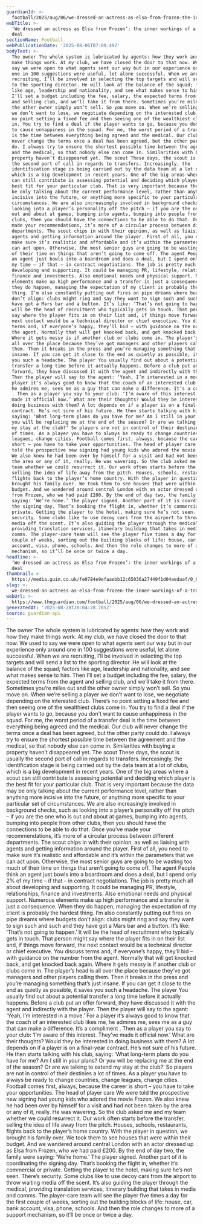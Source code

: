 ```yaml
---
guardianId: >-
  football/2025/aug/06/we-dressed-an-actress-as-elsa-from-frozen-the-inner-workings-of-a-transfer-deal
webTitle: >-
  ‘We dressed an actress as Elsa from Frozen’: the inner workings of a transfer
  deal
sectionName: Football
webPublicationDate: '2025-08-06T07:00:49Z'
bodyText: >-
  The owner The whole system is lubricated by agents: how they work and how they
  make things work. At my club, we have closed the door to that now. We used to
  say we were open to what agents sent our way but in our experience only around
  one in 100 suggestions were useful, let alone successful. When we are
  recruiting, I’ll be involved in selecting the top targets and will send a list
  to the sporting director. He will look at the balance of the squad; factors
  like age, leadership and nationality, and see what makes sense to him. Then
  I’ll set a budget including the fee, salary, the expected terms from the agent
  and selling club, and we’ll take it from there. Sometimes you’re miles out and
  the other owner simply won’t sell. So you move on. When we’re selling a player
  we don’t want to lose, we negotiate depending on the interested club. There’s
  no point setting a fixed fee and then seeing one of the wealthiest clubs come
  in. You try to find a deal if the player wants to go, because you don’t want
  to cause unhappiness in the squad. For me, the worst period of a transfer deal
  is the time between everything being agreed and the medical. Our club will
  never change the terms once a deal has been agreed, but the other party could
  do. I always try to ensure the shortest possible time between the agreement
  and the medical, so that nobody else can come in. Similarities with buying a
  property haven’t disappeared yet. The scout These days, the scout is usually
  the second port of call in regards to transfers. Increasingly, the
  identification stage is being carried out by the data team at a lot of clubs,
  which is a big development in recent years. One of the big areas where a scout
  can still contribute is assessing potential and deciding which player is the
  best fit for your particular club. That is very important because the data may
  be only talking about the current performance level, rather than anything more
  incisive into the future, or anything more specific to your particular set of
  circumstances. We are also increasingly involved in background checks, such as
  looking into a player’s personality off the pitch – if you are the one who is
  out and about at games, bumping into agents, bumping into people from other
  clubs, then you should have the connections to be able to do that. Once you’ve
  made your recommendations, it’s more of a circular process between different
  departments. The scout chips in with their opinion, as well as liaising with
  agents and getting information around the player. First of all, you need to
  make sure it’s realistic and affordable and it’s within the parameters that we
  can act upon. Otherwise, the most senior guys are going to be wasting too much
  of their time on things that aren’t going to come off. The agent People think
  an agent just bowls into a boardroom and does a deal, but I spend only 2% of
  my time – if that – in contract negotiations. The job is pretty much all about
  developing and supporting. It could be managing PR, lifestyle, relationships,
  finance and investments. Also emotional needs and physical support. Numerous
  elements make up high performance and a transfer is just a consequence. When
  they do happen, managing the expectation of my client is probably the hardest
  thing. I’m also constantly putting out fires on pipe dreams where budgets
  don’t align: clubs might ring and say they want to sign such and such and they
  have got a Mars bar and a button. It’s like: ‘That’s not going to happen.’ It
  will be the head of recruitment who typically gets in touch. That person might
  say where the player fits in on their list and, if things move forward, the
  next contact would be a technical director or chief executive. You discuss
  terms and, if everyone’s happy, they’ll bid – with guidance on the number from
  the agent. Normally that will get knocked back, and get knocked back again.
  Where it gets messy is if another club or clubs come in. The player’s head is
  all over the place because they’ve got managers and other players calling
  them. Then it breaks in the press and you’re managing something that’s just
  insane. If you can get it close to the end as quietly as possible, it saves
  you such a headache. The player You usually find out about a potential
  transfer a long time before it actually happens. Before a club put an offer
  forward, they have discussed it with the agent and indirectly with the player.
  Then the player will say to the agent: ‘Yeah, I’m interested in a move.’ For a
  player it’s always good to know that the coach of an interested club likes me,
  he admires me, sees me as a guy that can make a difference. It’s a compliment
  . Then as a player you say to your club: ‘I’m aware of this interest. They’ve
  made it official now.’ What are their thoughts? Would they be interested in
  doing business with them? A lot depends on if a player is on a final-year
  contract. He’s not sure of his future. He then starts talking with his club,
  saying: ‘What long-term plans do you have for me? Am I still in your plans? Or
  you will be replacing me at the end of the season? Or are we talking to extend
  my stay at the club?’ So players are not in control of their destinies a lot
  of times. As a player you have to always be ready to change countries, change
  leagues, change cities. Football comes first, always, because the career is
  short – you have to take your opportunities. The head of player care We were
  told the prospective new signing had young kids who adored the movie Frozen.
  We also knew he had been over by himself for a visit and had not been taken by
  the area or any of it, really. He was wavering. So the club asked me and my
  team whether we could resurrect it. Our work often starts before the transfer,
  selling the idea of life away from the pitch. Houses, schools, restaurants,
  flights back to the player’s home country. With the player in question, we
  brought his family over. We took them to see houses that were within their
  budget. And we wandered around central London with an actor dressed up as Elsa
  from Frozen, who we had paid £200. By the end of day two, the family were
  saying: ‘We’re home.’ The player signed. Another part of it is coordinating
  the signing day. That’s booking the flight in, whether it’s commercial or
  private. Getting the player to the hotel, making sure he’s not seen. There’s
  security. Some clubs like to use decoy cars from the airport to throw waiting
  media off the scent. It’s also guiding the player through the medical,
  providing translation services, itinerary building that takes in media and
  comms. The player-care team will see the player five times a day for the first
  couple of weeks, sorting out the building blocks of life: house, car, bank
  account, visa, phone, schools. And then the role changes to more of a support
  mechanism, so it’ll be once or twice a day.
headline: >-
  ‘We dressed an actress as Elsa from Frozen’: the inner workings of a transfer
  deal
thumbnail: >-
  https://media.guim.co.uk/fe0784e9efaaebb12c65036a27449f1d04aedaaf/0_0_5000_4000/500.jpg
slug: >-
  we-dressed-an-actress-as-elsa-from-frozen-the-inner-workings-of-a-transfer-deal
webUrl: >-
  https://www.theguardian.com/football/2025/aug/06/we-dressed-an-actress-as-elsa-from-frozen-the-inner-workings-of-a-transfer-deal
generatedAt: '2025-08-28T20:04:28.705Z'
source: guardian-api
---
```

The owner The whole system is lubricated by agents: how they work and how they make things work. At my club, we have closed the door to that now. We used to say we were open to what agents sent our way but in our experience only around one in 100 suggestions were useful, let alone successful. When we are recruiting, I’ll be involved in selecting the top targets and will send a list to the sporting director. He will look at the balance of the squad; factors like age, leadership and nationality, and see what makes sense to him. Then I’ll set a budget including the fee, salary, the expected terms from the agent and selling club, and we’ll take it from there. Sometimes you’re miles out and the other owner simply won’t sell. So you move on. When we’re selling a player we don’t want to lose, we negotiate depending on the interested club. There’s no point setting a fixed fee and then seeing one of the wealthiest clubs come in. You try to find a deal if the player wants to go, because you don’t want to cause unhappiness in the squad. For me, the worst period of a transfer deal is the time between everything being agreed and the medical. Our club will never change the terms once a deal has been agreed, but the other party could do. I always try to ensure the shortest possible time between the agreement and the medical, so that nobody else can come in. Similarities with buying a property haven’t disappeared yet. The scout These days, the scout is usually the second port of call in regards to transfers. Increasingly, the identification stage is being carried out by the data team at a lot of clubs, which is a big development in recent years. One of the big areas where a scout can still contribute is assessing potential and deciding which player is the best fit for your particular club. That is very important because the data may be only talking about the current performance level, rather than anything more incisive into the future, or anything more specific to your particular set of circumstances. We are also increasingly involved in background checks, such as looking into a player’s personality off the pitch – if you are the one who is out and about at games, bumping into agents, bumping into people from other clubs, then you should have the connections to be able to do that. Once you’ve made your recommendations, it’s more of a circular process between different departments. The scout chips in with their opinion, as well as liaising with agents and getting information around the player. First of all, you need to make sure it’s realistic and affordable and it’s within the parameters that we can act upon. Otherwise, the most senior guys are going to be wasting too much of their time on things that aren’t going to come off. The agent People think an agent just bowls into a boardroom and does a deal, but I spend only 2% of my time – if that – in contract negotiations. The job is pretty much all about developing and supporting. It could be managing PR, lifestyle, relationships, finance and investments. Also emotional needs and physical support. Numerous elements make up high performance and a transfer is just a consequence. When they do happen, managing the expectation of my client is probably the hardest thing. I’m also constantly putting out fires on pipe dreams where budgets don’t align: clubs might ring and say they want to sign such and such and they have got a Mars bar and a button. It’s like: ‘That’s not going to happen.’ It will be the head of recruitment who typically gets in touch. That person might say where the player fits in on their list and, if things move forward, the next contact would be a technical director or chief executive. You discuss terms and, if everyone’s happy, they’ll bid – with guidance on the number from the agent. Normally that will get knocked back, and get knocked back again. Where it gets messy is if another club or clubs come in. The player’s head is all over the place because they’ve got managers and other players calling them. Then it breaks in the press and you’re managing something that’s just insane. If you can get it close to the end as quietly as possible, it saves you such a headache. The player You usually find out about a potential transfer a long time before it actually happens. Before a club put an offer forward, they have discussed it with the agent and indirectly with the player. Then the player will say to the agent: ‘Yeah, I’m interested in a move.’ For a player it’s always good to know that the coach of an interested club likes me, he admires me, sees me as a guy that can make a difference. It’s a compliment . Then as a player you say to your club: ‘I’m aware of this interest. They’ve made it official now.’ What are their thoughts? Would they be interested in doing business with them? A lot depends on if a player is on a final-year contract. He’s not sure of his future. He then starts talking with his club, saying: ‘What long-term plans do you have for me? Am I still in your plans? Or you will be replacing me at the end of the season? Or are we talking to extend my stay at the club?’ So players are not in control of their destinies a lot of times. As a player you have to always be ready to change countries, change leagues, change cities. Football comes first, always, because the career is short – you have to take your opportunities. The head of player care We were told the prospective new signing had young kids who adored the movie Frozen. We also knew he had been over by himself for a visit and had not been taken by the area or any of it, really. He was wavering. So the club asked me and my team whether we could resurrect it. Our work often starts before the transfer, selling the idea of life away from the pitch. Houses, schools, restaurants, flights back to the player’s home country. With the player in question, we brought his family over. We took them to see houses that were within their budget. And we wandered around central London with an actor dressed up as Elsa from Frozen, who we had paid £200. By the end of day two, the family were saying: ‘We’re home.’ The player signed. Another part of it is coordinating the signing day. That’s booking the flight in, whether it’s commercial or private. Getting the player to the hotel, making sure he’s not seen. There’s security. Some clubs like to use decoy cars from the airport to throw waiting media off the scent. It’s also guiding the player through the medical, providing translation services, itinerary building that takes in media and comms. The player-care team will see the player five times a day for the first couple of weeks, sorting out the building blocks of life: house, car, bank account, visa, phone, schools. And then the role changes to more of a support mechanism, so it’ll be once or twice a day.
